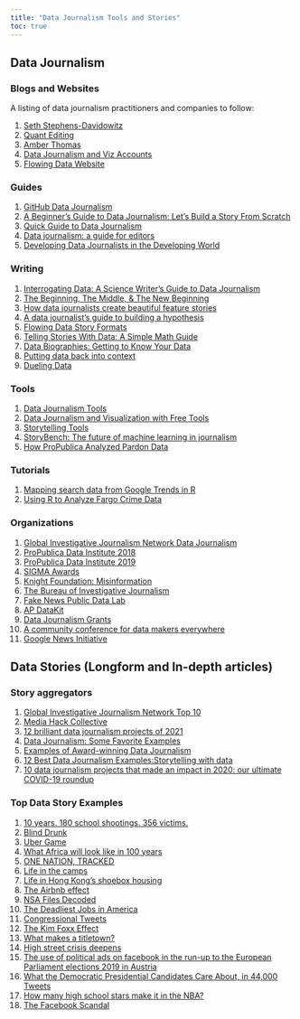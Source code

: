 ```yaml
---
title: "Data Journalism Tools and Stories"
toc: true
---
```


## Data Journalism

### Blogs and Websites

A listing of data journalism practitioners and companies to follow:

1)  [Seth Stephens-Davidowitz](http://sethsd.com/research/)
2)  [Quant Editing](https://www.laurabronner.com/quant-editing)
3)  [Amber Thomas](https://pudding.cool/author/amber-thomas/)
4)  [Data Journalism and Viz Accounts](https://www.interhacktives.com/2019/10/28/14-data-journalism-and-data-visualisation-instagram-accounts-to-follow/)
5)  [Flowing Data Website](https://flowingdata.com/)

### Guides

1)  [GitHub Data Journalism](https://github.com/search?q=data+journalism)
2)  [A Beginner's Guide to Data Journalism: Let's Build a Story From Scratch](https://www.freecodecamp.org/news/data-journalism-isnt-for-the-select-let-s-work-out-a-story-together-from-scratch-dd85b3017f4a/)
3)  [Quick Guide to Data Journalism](https://www.datacamp.com/blog/quick-guide-to-data-journalism)
4)  [Data journalism: a guide for editors](https://datajournalism.com/read/longreads/data-journalism-a-guide-for-editors)
5)  [Developing Data Journalists in the Developing World](https://source.opennews.org/articles/developing-data-journalists-developing-world)

### Writing

1)  [Interrogating Data: A Science Writer's Guide to Data Journalism](https://www.theopennotebook.com/2020/07/28/interrogating-data-a-science-writers-guide-to-data-journalism/)
2)  [The Beginning, The Middle, & The New Beginning](https://old.duncangeere.com/newbeginning/)
3)  [How data journalists create beautiful feature stories](https://shorthand.com/the-craft/how-data-journalists-create-beautiful-feature-stories/index.html)
4)  [A data journalist's guide to building a hypothesis](https://datajournalism.com/read/longreads/hypothesis-data-journalism)
5)  [Flowing Data Story Formats](https://flowingdata.com/2019/06/17/story-formats-for-data/)
6)  [Telling Stories With Data: A Simple Math Guide](https://medium.datadriveninvestor.com/journalism-in-the-data-driven-world-a-simple-math-guide-32d106fc3041)
7)  [Data Biographies: Getting to Know Your Data](https://gijn.org/2017/03/27/data-biographies-getting-to-know-your-data/)
8)  [Putting data back into context](https://datajournalism.com/read/longreads/putting-data-back-into-context)
9)  [Dueling Data](http://duelingdata.blogspot.com/)

### Tools

1)  [Data Journalism Tools](https://www.muckrock.com/)
2)  [Data Journalism and Visualization with Free Tools](https://journalismcourses.org/course/dataviz/)
3)  [Storytelling Tools](https://shorthand.com/the-craft/visual-storytelling-tools/index.html)
4)  [StoryBench: The future of machine learning in journalism](https://www.storybench.org/the-future-of-machine-learning-in-journalism/)
5)  [How ProPublica Analyzed Pardon Data](https://www.propublica.org/article/how-propublica-analyzed-pardon-data)

### Tutorials

1)  [Mapping search data from Google Trends in R](https://www.storybench.org/mapping-search-data-from-google-trends-in-r/)
2)  [Using R to Analyze Fargo Crime Data](https://technistema.com/posts/using-r-to-analyze-fargo-crime-data/)

### Organizations

1)  [Global Investigative Journalism Network Data Journalism](https://gijn.org/data-journalism/)
2)  [ProPublica Data Institute 2018](https://github.com/propublica/data-institute-2018)
3)  [ProPublica Data Institute 2019](https://github.com/propublica/data-institute-2019)
4)  [SIGMA Awards](https://sigmaawards.org/projects/)
5)  [Knight Foundation: Misinformation](https://knightfoundation.org/features/misinfo/)
6)  [The Bureau of Investigative Journalism](https://www.thebureauinvestigates.com/)
7)  [Fake News Public Data Lab](https://fakenews.publicdatalab.org/)
8)  [AP DataKit](http://datakit.ap.org/)
9)  [Data Journalism Grants](https://pulitzercenter.org/grants-fellowships/opportunities-journalists/data-journalism-grants)
10) [A community conference for data makers everywhere](https://csvconf.com/)
11) [Google News Initiative](https://newsinitiative.withgoogle.com/resources/journalism/data-journalism/)

## Data Stories (Longform and In-depth articles)

### Story aggregators

1)  [Global Investigative Journalism Network Top 10](https://gijn.org/2022/07/29/data-journalism-top-10-kids-fashion-stereotypes-economic-sandwich-index-immigration-profits-and-florence-nightingales-graphics/)
2)  [Media Hack Collective](https://mediahack.co.za/)
3)  [12 brilliant data journalism projects of 2021](https://datajournalism.com/read/blog/best-data-journalism-projects-2021)
4)  [Data Journalism: Some Favorite Examples](https://datajournalism.com/read/handbook/one/introduction/some-favorite-examples)
5)  [Examples of Award-winning Data Journalism](https://sites.lib.uh.edu/datajournalism/overview/examples-of-award-winning-data-journalism/)
6)  [12 Best Data Journalism Examples:Storytelling with data](https://nocodewebscraping.com/data-journalism-examples/)
7)  [10 data journalism projects that made an impact in 2020: our ultimate COVID-19 roundup](https://datajournalism.com/read/longreads/covid-19-data-journalism)

### Top Data Story Examples

1)  [10 years. 180 school shootings. 356 victims.](https://edition.cnn.com/interactive/2019/07/us/ten-years-of-school-shootings-trnd/)
2)  [Blind Drunk](https://nmindepth.com/2022/blind-drunk/)
3)  [Uber Game](https://ig.ft.com/uber-game/)
4)  [What Africa will look like in 100 years](https://s.telegraph.co.uk/graphics/projects/Africa-in-100-years/)
5)  [ONE NATION, TRACKED](https://www.nytimes.com/interactive/2019/12/19/opinion/location-tracking-cell-phone.html)
6)  [Life in the camps](http://fingfx.thomsonreuters.com/gfx/rngs/MYANMAR-ROHINGYA/010051VB46G/index.html)
7)  [Life in Hong Kong's shoebox housing](https://multimedia.scmp.com/infographics/news/hong-kong/article/3180601/subdivided-flats/index.html)
8)  [The Airbnb effect](https://www.sfchronicle.com/airbnb-impact-san-francisco-2015/)
9)  [NSA Files Decoded](https://www.theguardian.com/world/interactive/2013/nov/01/snowden-nsa-files-surveillance-revelations-decoded#section/1)
10) [The Deadliest Jobs in America](https://www.bloomberg.com/graphics/2015-dangerous-jobs/)
11) [Congressional Tweets](https://congress.pudding.cool/)
12) [The Kim Foxx Effect](https://pudding.cool/2019/10/prosecutors/)
13) [What makes a titletown?](https://pudding.cool/2018/11/titletowns/)
14) [High street crisis deepens](https://www.theguardian.com/cities/ng-interactive/2019/jan/30/high-street-crisis-town-centres-lose-8-of-shops-in-five-years)
15) [The use of political ads on facebook in the run-up to the European Parliament elections 2019 in Austria](https://rpubs.com/zoowalk/FB_EP2019/)
16) [What the Democratic Presidential Candidates Care About, in 44,000 Tweets](https://www.bloomberg.com/graphics/2020-democratic-presidential-candidate-policies/)
17) [How many high school stars make it in the NBA?](https://pudding.cool/2019/03/hype/)
18) [The Facebook Scandal](https://www.liip.ch/en/blog/the-facebook-scandal-or-how-to-predict-psychological-traits-from-facebook-likes)
